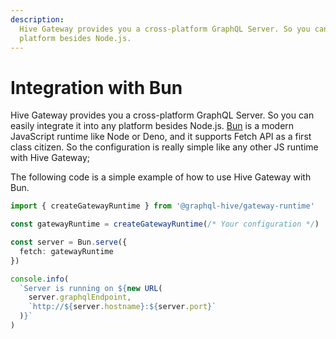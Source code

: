 ```yaml
---
description:
  Hive Gateway provides you a cross-platform GraphQL Server. So you can easily integrate it into any
  platform besides Node.js.
---
```



# Integration with Bun

Hive Gateway provides you a cross-platform GraphQL Server. So you can easily integrate it into any
platform besides Node.js. [Bun](https://bun.sh) is a modern JavaScript runtime like Node or Deno,
and it supports Fetch API as a first class citizen. So the configuration is really simple like any
other JS runtime with Hive Gateway;

The following code is a simple example of how to use Hive Gateway with Bun.

```ts
import { createGatewayRuntime } from '@graphql-hive/gateway-runtime'

const gatewayRuntime = createGatewayRuntime(/* Your configuration */)

const server = Bun.serve({
  fetch: gatewayRuntime
})

console.info(
  `Server is running on ${new URL(
    server.graphqlEndpoint,
    `http://${server.hostname}:${server.port}`
  )}`
)
```
